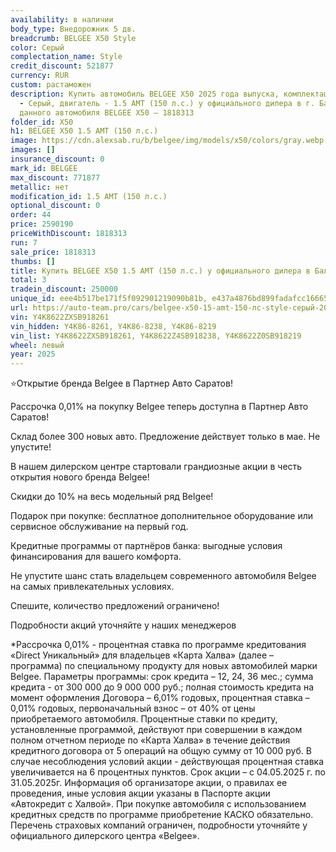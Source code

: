 ```yaml
---
availability: в наличии
body_type: Внедорожник 5 дв.
breadcrumb: BELGEE X50 Style
color: Серый
complectation_name: Style
credit_discount: 521877
currency: RUR
custom: растаможен
description: Купить автомобиль BELGEE X50 2025 года выпуска, комплектация Style, цвет
  - Серый, двигатель - 1.5 AMT (150 л.с.) у официального дилера в г. Балаково. Стоимость
  данного автомобиля BELGEE X50 – 1818313
folder_id: X50
h1: BELGEE X50 1.5 AMT (150 л.с.)
image: https://cdn.alexsab.ru/b/belgee/img/models/x50/colors/gray.webp
images: []
insurance_discount: 0
mark_id: BELGEE
max_discount: 771877
metallic: нет
modification_id: 1.5 AMT (150 л.с.)
optional_discount: 0
order: 44
price: 2590190
priceWithDiscount: 1818313
run: 7
sale_price: 1818313
thumbs: []
title: Купить BELGEE X50 1.5 AMT (150 л.с.) у официального дилера в Балаково
total: 3
tradein_discount: 250000
unique_id: eee4b517be171f5f092901219090b81b, e437a4876bd899fadafcc16665eb5761, ac882631e8de94f9892163937e015d09
url: https://auto-team.pro/cars/belgee-x50-15-amt-150-лс-style-серый-2025/
vin: Y4K8622ZXSB918261
vin_hidden: Y4K86-8261, Y4K86-8238, Y4K86-8219
vin_list: Y4K8622ZXSB918261, Y4K8622Z4SB918238, Y4K8622Z0SB918219
wheel: левый
year: 2025
---
```

<p>
 ⭐Открытие бренда Belgee в Партнер Авто Саратов!
</p>
<p>
</p>
<p>
 Рассрочка 0,01% на покупку Belgee теперь доступна в Партнер Авто Саратов!
</p>
<p>
 Склад более 300 новых авто. Предложение действует только в мае. He упустите!
</p>
<p>
</p>
<p>
 В нашем дилерском центре стартовали грандиозные акции в честь открытия нового бренда Belgee!
</p>
<p>
</p>
<p>
 Скидки дo 10% нa весь модельный ряд Belgee!
</p>
<p>
 Подарок при покупке: бесплатное дополнительное оборудование или сервисное обслуживание на первый год.
</p>
<p>
 Кредитные программы от партнёров банка: выгодные условия финансирования для вашего комфорта.
</p>
<p>
</p>
<p>
 Не упустите шанс стать владельцем современного автомобиля Belgee на самых привлекательных условиях.
</p>
<p>
 Спешите, количество предложений ограничено!
</p>
<p>
</p>
<p>
 Подробности акций уточняйте у наших менеджеров
</p>
<p>
</p>
<p>
 *Рассрочка 0,01% - процентная ставка по программе кредитования «Dirесt Уникальный» для владельцев «Карта Халва» (далее – программа) по специальному продукту для новых автомобилей марки Belgee. Параметры программы: срок кредита – 12, 24, 36 мес.; сумма кредита - от 300 000 до 9 000 000 руб.; полная стоимость кредита на момент оформления Договора – 6,01% годовых, процентная ставка – 0,01% годовых, первоначальный взнос – от 40% от цены приобретаемого автомобиля. Процентные ставки по кредиту, установленные программой, действуют при совершении в каждом полном отчетном периоде по «Карта Халва» в течение действия кредитного договора от 5 операций на общую сумму от 10 000 руб. В случае несоблюдения условий акции - действующая процентная ставка увеличивается на 6 процентных пунктов. Срок акции – с 04.05.2025 г. по 31.05.2025г. Информация об организаторе акции, о правилах ее проведения, иные условия акции указаны в Паспорте акции «Автокредит с Халвой». При покупке автомобиля с использованием кредитных средств по программе приобретение КАСКО обязательно. Перечень страховых компаний ограничен, подробности уточняйте у официального дилерского центра «Belgee».
</p>
